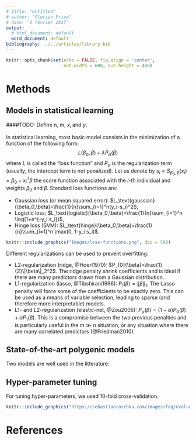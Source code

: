 ```yaml
---
# title: "Untitled"
# author: "Florian Privé"
# date: "2 février 2017"
output:
  # html_document: default
  word_document: default
bibliography: ../../articles/library.bib
---
```


```r
knitr::opts_chunk$set(echo = FALSE, fig.align = 'center',
                      out.width = 600, out.height = 480)
```

# Methods

## Models in statistical learning

####TODO: Define n, m, $x_i$ and $y_i$

In statistical learning, most basic model consists in the minimization of a function of the following form:
$$L(\beta_0,\beta) + \lambda P_\alpha(\beta)$$
where $L$ is called the "loss function" and $P_{\alpha}$ is the regularization term (usually, the intercept term is not penalized). 
Let us denote by $s_i=S_{\beta_0,\beta}(x_i)=\beta_0+x_i^T\beta$ the score function associated with the $i$-th individual and weights $\beta_0$ and $\beta$. 
Standard loss functions are:

- Gaussian loss (or mean squared error): $L_\text{gaussian}(\beta_0,\beta)=\frac{1}{n}\sum_{i=1}^n(y_i-s_i)^2$,
- Logistic loss: $L_\text{logistic}(\beta_0,\beta)=\frac{1}{n}\sum_{i=1}^n \log(1+e^{-y_i s_i})$,
- Hinge loss (SVM): $L_\text{hinge}(\beta_0,\beta)=\frac{1}{n}\sum_{i=1}^n \max(0, 1-y_i s_i)$.

```r
knitr::include_graphics("Images/loss-functions.png", dpi = 500)
```


Different regularizations can be used to prevent overfitting:

- L2-regularization (ridge, @Hoerl1970): $P_{0}(\beta)=\frac{1}{2}\|\beta\|_2^2$. The ridge penalty shrink coefficients and is ideal if there are many predictors drawn from a Gaussian distribution. 
- L1-regularization (lasso, @Tibshirani1996): $P_{1}(\beta)=\|\beta\|_1$. The Lasso penalty will force some of the coefficients to be exactly zero. This can be used as a means of variable selection, leading to sparse (and therefore more interpretable) models.
- L1- and L2-regularization (elastic-net, @Zou2005): $P_{\alpha}(\beta)=(1-\alpha)P_{0}(\beta) + \alpha P_{1}(\beta)$. This is a compromise between the two previous penalties and is particularly useful in the $m \gg n$ situation, or any situation where there are many correlated predictors (@Friedman2010).


## State-of-the-art polygenic models

Two models are well used in the litterature:

## Hyper-parameter tuning

For tuning hyper-parameters, we used 10-fold cross-validation.

```r
knitr::include_graphics("https://sebastianraschka.com/images/faq/evaluate-a-model/k-fold.png")
```


# References